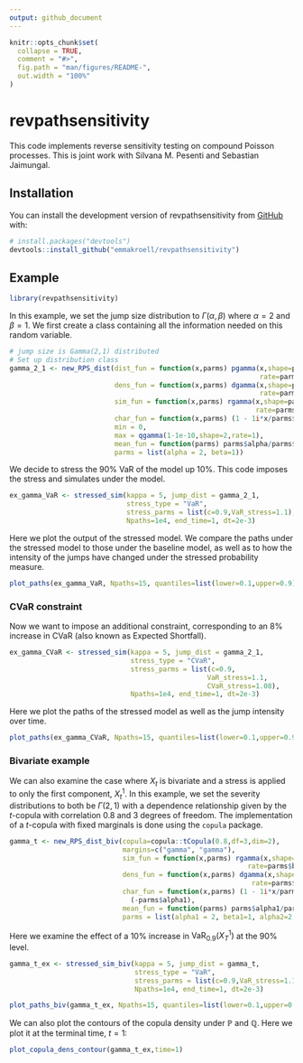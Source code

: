 ```yaml
---
output: github_document
---
```


<!-- README.md is generated from README.Rmd. Please edit that file -->

```r
knitr::opts_chunk$set(
  collapse = TRUE,
  comment = "#>",
  fig.path = "man/figures/README-",
  out.width = "100%"
)
```

# revpathsensitivity

<!-- badges: start -->
<!-- badges: end -->

This code implements reverse sensitivity testing on compound Poisson processes. This is joint work with Silvana M. Pesenti and Sebastian Jaimungal.

## Installation

You can install the development version of revpathsensitivity from [GitHub](https://github.com/) with:

``` r
# install.packages("devtools")
devtools::install_github("emmakroell/revpathsensitivity")
```

## Example

```r
library(revpathsensitivity)
```

In this example, we set the jump size distribution to $\Gamma(\alpha, \beta)$ where $\alpha = 2$ and $\beta = 1$. We first create a class containing all the information needed on this random variable.

```r
# jump size is Gamma(2,1) distributed
# Set up distribution class
gamma_2_1 <- new_RPS_dist(dist_fun = function(x,parms) pgamma(x,shape=parms$alpha,
                                                              rate=parms$beta),
                          dens_fun = function(x,parms) dgamma(x,shape=parms$alpha,
                                                              rate=parms$beta),
                          sim_fun = function(x,parms) rgamma(x,shape=parms$alpha,
                                                             rate=parms$beta),
                          char_fun = function(x,parms) (1 - 1i*x/parms$beta)^(-parms$alpha),
                          min = 0,
                          max = qgamma(1-1e-10,shape=2,rate=1),
                          mean_fun = function(parms) parms$alpha/parms$beta,
                          parms = list(alpha = 2, beta=1))
```

We decide to stress the 90\% VaR of the model up 10\%. This code imposes the stress and simulates under the model.

```r
ex_gamma_VaR <- stressed_sim(kappa = 5, jump_dist = gamma_2_1, 
                             stress_type = "VaR",
                             stress_parms = list(c=0.9,VaR_stress=1.1),
                             Npaths=1e4, end_time=1, dt=2e-3)
```

Here we plot the output of the stressed model. We compare the paths under the stressed model to those under the baseline model, as well as to how the intensity of the jumps have changed under the stressed probability measure.

```r
plot_paths(ex_gamma_VaR, Npaths=15, quantiles=list(lower=0.1,upper=0.9))
```


### CVaR constraint

Now we want to impose an additional constraint, corresponding to an 8\% increase in CVaR (also known as Expected Shortfall).

```r
ex_gamma_CVaR <- stressed_sim(kappa = 5, jump_dist = gamma_2_1,
                              stress_type = "CVaR", 
                              stress_parms = list(c=0.9,
                                                 VaR_stress=1.1,
                                                 CVaR_stress=1.08),
                              Npaths=1e4, end_time=1, dt=2e-3)
```

Here we plot the paths of the stressed model as well as the jump intensity over time. 

```r
plot_paths(ex_gamma_CVaR, Npaths=15, quantiles=list(lower=0.1,upper=0.9))
```


### Bivariate example

We can also examine the case where $X_t$ is bivariate and a stress is applied to only the first component, $X^1_t$. In this example, we set the severity distributions to both be $\Gamma(2,1)$ with a dependence relationship given by the $t$-copula with correlation 0.8 and 3 degrees of freedom. The implementation of a $t$-copula with fixed marginals is done using the `copula` package.

```r
gamma_t <- new_RPS_dist_biv(copula=copula::tCopula(0.8,df=3,dim=2),
                            margins=c("gamma", "gamma"),
                            sim_fun = function(x,parms) rgamma(x,shape=parms$alpha1,
                                                           rate=parms$beta1),
                            dens_fun = function(x,parms) dgamma(x,shape=parms$alpha1,
                                                            rate=parms$beta1),
                            char_fun = function(x,parms) (1 - 1i*x/parms$beta1)^
                              (-parms$alpha1),
                            mean_fun = function(parms) parms$alpha1/parms$beta1,
                            parms = list(alpha1 = 2, beta1=1, alpha2=2, beta2=1))
```

Here we examine the effect of a 10\% increase in $\text{VaR}_{0.9}(X^1_T)$ at the 90\% level. 

```r
gamma_t_ex <- stressed_sim_biv(kappa = 5, jump_dist = gamma_t,
                               stress_type = "VaR",
                               stress_parms = list(c=0.9,VaR_stress=1.1),
                               Npaths=1e4, end_time=1, dt=2e-3)

```

```r
plot_paths_biv(gamma_t_ex, Npaths=15, quantiles=list(lower=0.1,upper=0.9))
```


We can also plot the contours of the copula density under $\mathbb{P}$ and $\mathbb{Q}$. Here we plot it at the terminal time, $t=1$:

```r
plot_copula_dens_contour(gamma_t_ex,time=1)
```



